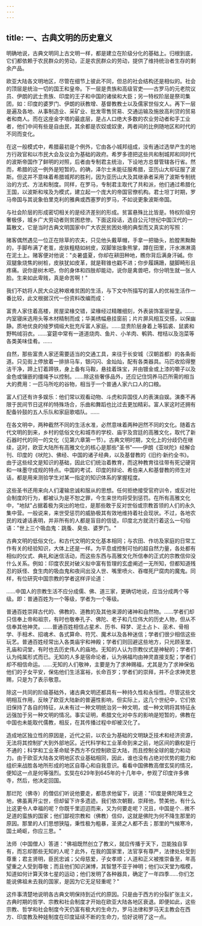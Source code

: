 ```yaml
---
---
---
```

title: 一、古典文明的历史意义
---



明确地说，古典文明同上古文明一样，都是建立在阶级分化的基础上。归根到底，它们都依赖于农民群众的劳动，正是农民群众的劳动，提供了维持统治者生存的剩余产品。

欧亚大陆各文明地区，尽管在细节上彼此不同，但总的社会结构还是相似的。社会的顶层是统治一切的国王和皇帝。下一层是贵族和高级官吏——古罗马的元老院议员、伊朗的武士贵族、印度的王子和中国的诸侯和大臣；另一特权阶层是祭司集团，如：印度的婆罗门、伊朗的祅教增、基督教教士以及儒家世俗文人。再下一层是遍及各地、从事制造业、采矿业、批发零售贸易、交通运输及施放高利贷的贸易者和商人。而在这座金字塔的最底层，是占人口绝大多数的农业劳动者和手工业者，他们中间有些是自由民，其余都是农奴或奴隶，两者间的比例随地区和时代的不同而变化。

在这一般模式中，希腊最初是个例外，它由各小城邦组成，没有通过选举产生的地方行政官和以市民大会及议会为基础的政府。希罗多德把这些共和制城邦和同时代的波斯帝国作了鲜明的对照，后者由专制君主统治，下设地方总督管辖各行省。然而，希腊的这一例外是短暂的。的确，泽尔士未能征服希腊，亚历山大却征服了波斯。但这并不意味着希腊城邦的胜利，因为亚历山大及其继承者采用了波斯专制统治的方式、方法和制度。同样，在罗马，专制君主取代了共和派，他们通过希腊化王国，以波斯和埃及为模式，建立起一个庞大的帝国官僚机构。君士坦丁时期，罗马帝国与其说象伯里克利的雅典或西塞罗的罗马，不如说更象波斯帝国。

与社会阶层的形成密切相关的是经济差别的形成。贫富悬殊比比皆是。特权阶级穷奢极侈，城乡广大劳动者则贫困悲惨。下面这段话，选自公元1世纪中国汉代的一篇散文，它是当时古典文明国家中广大农民贫困处境的典型而又真实的写照：

赌客偶然遇见一位正在除草的农夫，只见他头戴草帽，手拿一把锄头，脸膛黑黝黝的，手脚布满了老茧，皮肤粗糙如树皮，双脚笨拙象熊掌，蹲在田里，汗水淋淋滴在泥土上。赌客便对他说："炎暑盛夏，你却在耕田种地，瞧你背后满身汗碱。你双腿象烧焦的树桩，皮肤犹如皮革，就是鞋锥也戳不进；你步履蹒跚，腿脚畸形且疼痛。说你是树木吧，你的身体和四肢却能动，说你是禽兽吧，你分明生就一张人脸。生来如此卑贱，真是命苦啊！"

我们不妨将人民大众这种艰难贫困的生活，与下文中所描写的富人的优裕生活作一番比较，此文根据汉代一份资料改编而成：

富贵人家住着高楼，房屋梁椽交错，梁椽经过精雕细刻，外表装饰富丽堂皇。……内室寝床选用头等木材精制而成；华美绣幅悬挂窗前；片片屏风相互交搭，以保幽静。质地优良的绫罗绸缎大批充斥富人家庭。……显贵阶层身着上等狐裘、鼠裘和野鸭绒羽衣。……宴筵中常有一道道烧肉、鱼片、小羊肉、鹌鹑、柑桔以及泡菜等各类美味佳肴。……

自然，那些富贵人家还需要适当的交通工具，来往于长安城（汉朝首都）的各条街道。只见街上停放着一排排马车，银闪闪、金灿灿，配有各类器具。马匹收拾得整洁干净，蹄上钉着蹄铁，身上备有马鞍，悬挂着珠宝，并由镀金或上漆的嚼子以及金色或镶嵌的缰绳予以控制。……除这些奢侈品外，还应记住饲养马匹所需的相当大的费用：一匹马所吃的谷物，相当于一个普通人家六口人的口粮。

富人们还有许多娱乐：他们常以观看动物、斗虎和异国伎人的表演自娱。演奏不再限于民间节日这样的特殊场合，乐曲和舞蹈也比过去更加精彩。富人家这时还拥有配备铃鼓的五人乐队和家庭歌唱队。……

在各文明中，两种截然不同的生活水准，必然意味着两种迥然不同的文化。随着古代文明的到来，乡村的低俗文化和城市的学校、庙宇及宫廷的高雅文化，取代了新石器时代的同一的文化（见第六章第一节）。古典文明时期，文化上的分歧仍在继续，这时，欧亚大陆所有高雅文化的核心是那些"圣书"——伊朗《亚吠陀》经解合刊、印度的《吠陀》、佛经、中国的诸子经典，以及基督教的《旧约·新约全书》。由于这些经文是知识的基础，因此它们统治着教育，而这种教育往往带有死记硬背和一味墨守成规的特点。中国的考试、印度的辩论、希伯来人和基督教的师生对话，都是用来测验学生对某一指定的知识体系的掌握程度。

这些圣书还用来向人们灌输忠诚和服从的思想。任何拒绝接受官府训令，或反对社会制度的行为，都被认为是不恕之罪，今生来世均将受到惩罚。在所有高雅文化中，"地狱"占据着极为突出的地位，是那些敢于反对世俗或宗教首领的人们的永久集中营。一般说来，来世受惩罚的威胁极其有效地维持着社会现状。不过，各地农民的戏谑话表明，并非所有的人都是盲目的信徒。印度北方就流行着这么一句俗语："世上三个吸血鬼：跳蚤、臭虫、婆罗门。"

古典文明的低俗文化，和古代文明的文化基本相同；与农田、作坊及家庭的日常工作有关的经验知识，大体上还是一样。为平息或控制可怕的超自然力量，各处都有相似的仪式、典礼和迷信活动，而这些东西与高雅文化所信奉的正式的宗教信仰没什么关系。例如：印度农民对破义拟中富有哲理的玄虚阐述一无所知，但都知道残忍的妖怪、食生肉的吸血鬼和夜间出没人世、嘴里喷火、吞噬死尸腐肉的魔鬼。同样，有位研究中国宗教的学者这样评论道：

……中国人的宗教生活不应分成儒、佛、道三家，更确切地说，应当分成两个等级。即：普通百姓为一个等级，学者为一个等级。

普通百姓崇拜古代的、佛教的、道教的及其他来源的诸神和自然物。……学者们却只信奉上帝和祖宗，有时也敬奉孔子、佛陀、老子和几位伟大的历史人物，但从不信奉其他神灵。……普通百姓相信占星术、历书、释梦、泥土占卜、巫术、骨相学、手相术、招魂术、各式算命、符咒、魔术以及各种迷信；学者们很少相信这些玩艺。普通百姓经常出入各类庙宇和神殿；学者们则回避这些地方，只光顾圣堂、孔庙和词堂，有时也去历史伟人的庙地。无知的人认为宗教仪式是神秘的；学者们认为纯属形式而已。无知的人多是宿命论者，认为祸福均由神灵直接支配；学者们却不相信命运。……无知的人们敬神，主要是为了求神赐福，尤其是为了求神保佑他们的子女平安，保佑他们生活富裕，长命百岁；学者们的崇拜，并不企求神灵恩赐，只是为了表示敬意。

除这一共同的阶级基础外，诸古典文明还都具有一种持久性和永恒性。尽管这些文明相互作用，反映了欧亚大陆新的普遍性影响，但实际上，这几个世纪中，它们依旧保持了各自的特征，从未有过一种文明统治另一种文明，或一种文明将其特征永远强加于另一种文明的情况。事实证明，希腊文化对中东的影响是短暂的，佛教在中国也未能取代儒教，相反，在其传播过程中却被汉化了。

造成地区独立性的原因是，近代之前，以农业为基础的文明缺乏技术和经济资源，无法将其控制扩大到外部地区。近代科学和工业革命到来之前，地区间的霸权是行不通的；科学和工业革命赋予西方不仅控制欧亚大陆，而且控制全球的能力和动力。由于欧亚大陆各文明地区农业基础相同，因此，谁也没有占绝对优势的能力和组织来战胜各地所形成的地区自尊心和自我意识。看看中国佛教高僧玄奘的情况，便知这一点是何等强烈。玄奘在629年到645年的十几年中，参观了印度许多佛寺，然后，他决定回国。

那烂陀（佛寺）的僧侣们听说他要走，都恳求他留下，说道："印度是佛陀降生之地，佛虽离开尘世，但却留下许多遗迹。我们依次朝觐，崇拜他，赞美他，有什么比这更令人幸福的呢？你既千里迢迢而来，又为何要走呢？况且，中国是个…微不足道的蛮族的国家；他们鄙视宗教和（佛教）信仰，这就是佛陀为何不降生那里的原因。那里的人们思想狭隘，秉性极为粗暴，圣贤之人都不去；那里的气候寒冷，国土崎岖，你应三思。"

法师（中国僧人）答道："佛祖既然创立了教义，就应传播于天下，岂能独自享有，而忘却那些无知的人呢？此外，在我的国家里，法官享有尊严，法律处处受到尊重；君主贤明，臣民忠诚；父母慈爱，子女孝顺；人道和正义被推崇备至，年高望重之人受到尊敬；而且他们知识渊博，其智慧不亚于神明；他们以天堂为楷模，知道如何计算天体七星的运动；他们发明了各种器具，确定了一年四季……你们怎能说佛祖未去我的国家，是因为它无足轻重呢？"

这件事清楚地说明各古典文明保持到近代的原因。只是由于西方的分裂扩张主义，古典时期的哲学、宗教和社会制度才开始在欧亚大陆各地区衰退。即便如此，这些宗教、哲学和社会制度今天仍富有极大的生命力，罗马法律和罗马天主教会在西方、印度教及种娃制度在印度延续不断的生命力，恰好说明了这一点。